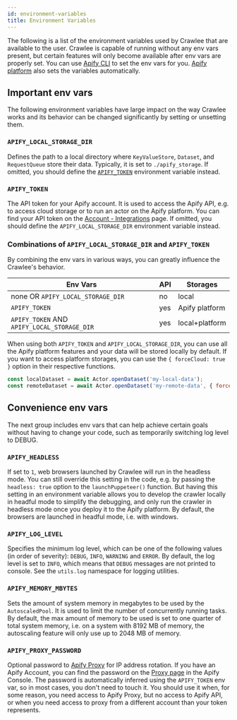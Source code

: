 ```yaml
---
id: environment-variables
title: Environment Variables
---
```



The following is a list of the environment variables used by Crawlee that are available to the user.
Crawlee is capable of running without any env vars present, but certain features will only become available
after env vars are properly set. You can use [Apify CLI](https://github.com/apify/apify-cli)
to set the env vars for you. [Apify platform](../guides/apify-platform) also sets the variables automatically.

## Important env vars

The following environment variables have large impact on the way Crawlee works and its behavior
can be changed significantly by setting or unsetting them.

### `APIFY_LOCAL_STORAGE_DIR`

Defines the path to a local directory where <ApiLink to="core/class/KeyValueStore">`KeyValueStore`</ApiLink>, <ApiLink to="core/class/Dataset">`Dataset`</ApiLink>, and <ApiLink to="core/class/RequestQueue">`RequestQueue`</ApiLink> store their data. Typically, it is set to `./apify_storage`. If omitted, you should define the [`APIFY_TOKEN`](#apify_token) environment variable instead.

### `APIFY_TOKEN`

The API token for your Apify account. It is used to access the Apify API, e.g. to access cloud storage
or to run an actor on the Apify platform. You can find your API token on the
[Account - Integrations](https://console.apify.com/account#/integrations) page. If omitted,
you should define the `APIFY_LOCAL_STORAGE_DIR` environment variable instead.

### Combinations of `APIFY_LOCAL_STORAGE_DIR` and `APIFY_TOKEN`

By combining the env vars in various ways, you can greatly influence the Crawlee's behavior.

| Env Vars                                    | API | Storages       |
| ------------------------------------------- | --- | -------------- |
|  none OR `APIFY_LOCAL_STORAGE_DIR`          | no  | local          |
| `APIFY_TOKEN`                               | yes | Apify platform |
| `APIFY_TOKEN` AND `APIFY_LOCAL_STORAGE_DIR` | yes | local+platform |

When using both `APIFY_TOKEN` and `APIFY_LOCAL_STORAGE_DIR`, you can use all the Apify platform
features and your data will be stored locally by default. If you want to access platform storages,
you can use the `{ forceCloud: true }` option in their respective functions.

```js
const localDataset = await Actor.openDataset('my-local-data');
const remoteDataset = await Actor.openDataset('my-remote-data', { forceCloud: true });
```

## Convenience env vars

The next group includes env vars that can help achieve certain goals without having to change
your code, such as temporarily switching log level to DEBUG.

### `APIFY_HEADLESS`

If set to `1`, web browsers launched by Crawlee will run in the headless mode. You can still override
this setting in the code, e.g. by passing the `headless: true` option to the <ApiLink to="puppeteer-crawler/function/launchPuppeteer">`launchPuppeteer()`</ApiLink> function. But having this setting
in an environment variable allows you to develop the crawler locally in headful mode to simplify the debugging,
and only run the crawler in headless mode once you deploy it to the Apify platform. By default, the browsers
are launched in headful mode, i.e. with windows.

### `APIFY_LOG_LEVEL`

Specifies the minimum log level, which can be one of the following values (in order of severity):
`DEBUG`, `INFO`, `WARNING` and `ERROR`. By default, the log level is set to `INFO`,
which means that `DEBUG` messages are not printed to console. See the <ApiLink to="core/class/Log">`utils.log`</ApiLink>
namespace for logging utilities.

### `APIFY_MEMORY_MBYTES`

Sets the amount of system memory in megabytes to be used by the <ApiLink to="core/class/AutoscaledPool">`AutoscaledPool`</ApiLink>.
It is used to limit the number of concurrently running tasks. By default, the max amount of memory
to be used is set to one quarter of total system memory, i.e. on a system with 8192 MB of memory,
the autoscaling feature will only use up to 2048 MB of memory.

### `APIFY_PROXY_PASSWORD`

Optional password to [Apify Proxy](https://docs.apify.com/proxy) for IP address rotation.
If you have an Apify Account, you can find the password on the [Proxy page](https://console.apify.com/proxy)
in the Apify Console. The password is automatically inferred using the `APIFY_TOKEN` env var,
so in most cases, you don't need to touch it. You should use it when, for some reason,
you need access to Apify Proxy, but no access to Apify API, or when you need access to
proxy from a different account than your token represents.
